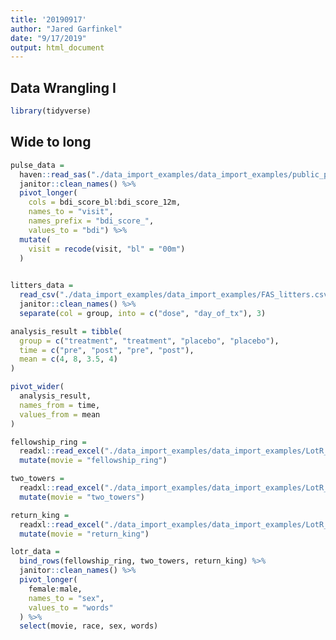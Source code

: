 ```yaml
---
title: '20190917'
author: "Jared Garfinkel"
date: "9/17/2019"
output: html_document
---
```


## Data Wrangling I

```r
library(tidyverse)
```

## Wide to long

```r
pulse_data = 
  haven::read_sas("./data_import_examples/data_import_examples/public_pulse_data.sas7bdat") %>%
  janitor::clean_names() %>% 
  pivot_longer(
    cols = bdi_score_bl:bdi_score_12m,
    names_to = "visit",
    names_prefix = "bdi_score_",
    values_to = "bdi") %>% 
  mutate(
    visit = recode(visit, "bl" = "00m")
  )
  
```
```r
litters_data =
  read_csv("./data_import_examples/data_import_examples/FAS_litters.csv") %>% 
  janitor::clean_names() %>% 
  separate(col = group, into = c("dose", "day_of_tx"), 3)

```

```r
analysis_result = tibble(
  group = c("treatment", "treatment", "placebo", "placebo"),
  time = c("pre", "post", "pre", "post"),
  mean = c(4, 8, 3.5, 4)
)

pivot_wider(
  analysis_result,
  names_from = time,
  values_from = mean
)
```

```r
fellowship_ring = 
  readxl::read_excel("./data_import_examples/data_import_examples/LotR_Words.xlsx", range = "B3:D6") %>%
  mutate(movie = "fellowship_ring")

two_towers = 
  readxl::read_excel("./data_import_examples/data_import_examples/LotR_Words.xlsx", range = "F3:H6") %>%
  mutate(movie = "two_towers")

return_king = 
  readxl::read_excel("./data_import_examples/data_import_examples/LotR_Words.xlsx", range = "J3:L6") %>%
  mutate(movie = "return_king")

lotr_data =
  bind_rows(fellowship_ring, two_towers, return_king) %>% 
  janitor::clean_names() %>% 
  pivot_longer(
    female:male, 
    names_to = "sex",
    values_to = "words"
  ) %>% 
  select(movie, race, sex, words)
```

